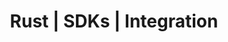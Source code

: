 ---
sidebar_position: 9
sidebar_label: insert
title: Rust | SDKs | Integration
description: The .insert() method inserts a record or records into a tablre.
---